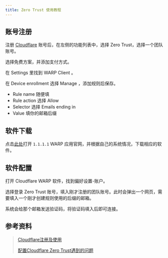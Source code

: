 ```yaml
---
title: Zero Trust 使用教程
---
```


## 账号注册

注册 [Cloudflare](https://dash.cloudflare.com/sign-up) 账号后，在左侧的功能列表中，选择 Zero Trust，选择一个团队账号。

选择免费方案，并添加支付方式。

在 Settings 里找到 WARP Client 。

在 Device enrollment 选择 Manage ，添加规则后保存。

- Rule name 随便填
- Rule action 选择 Allow
- Selector 选择 Emails ending in
- Value 填你的邮箱后缀

## 软件下载

点击[此处](https://one.one.one.one/zh-Hans/)打开 `1.1.1.1` WARP 应用官网，并根据自己的系统情况，下载相应的软件。

## 软件配置

打开 Cloudflare WARP 软件，找到偏好设置-账户。

选择登录 Zero Trust 账号，填入刚才注册的团队账号。此时会弹出一个网页，需要填入一个刚才创建规则使用的后缀的邮箱。

系统会给那个邮箱发送验证码，将验证码填入后即可连接。

## 参考资料

> [Cloudflare注册及使用](https://yiov.top/website/cloudflare.html#%E6%B3%A8%E5%86%8C)
> 
> [配置Cloudflare Zero Trust遇到的问题](https://www.bilibili.com/read/cv34567067/)